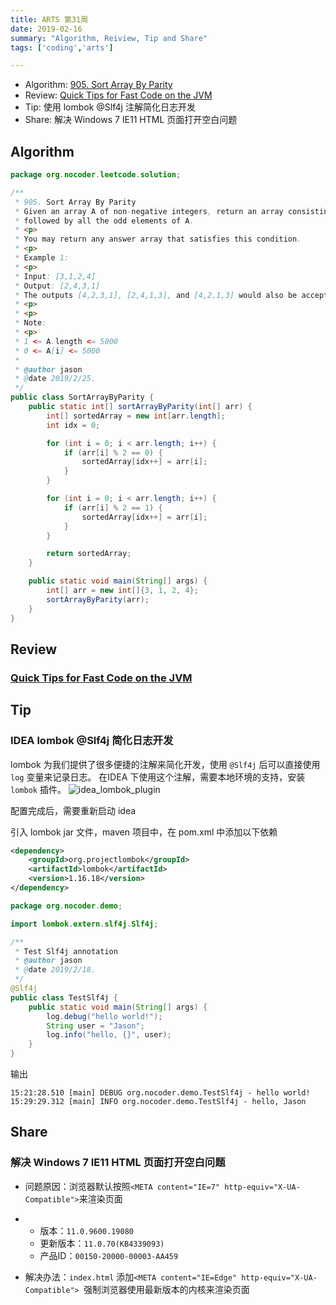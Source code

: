```yaml
---
title: ARTS 第31周
date: 2019-02-16
summary: "Algorithm, Reiview, Tip and Share"
tags: ['coding','arts']

---
```


- Algorithm: [905. Sort Array By Parity](https://leetcode.com/problems/sort-array-by-parity/)
- Review: [Quick Tips for Fast Code on the JVM](https://gist.github.com/djspiewak/464c11307cabc80171c90397d4ec34ef)
- Tip: 使用 lombok @Slf4j 注解简化日志开发
- Share: 解决 Windows 7 IE11 HTML 页面打开空白问题


## Algorithm

```java
package org.nocoder.leetcode.solution;

/**
 * 905. Sort Array By Parity
 * Given an array A of non-negative integers, return an array consisting of all the even elements of A,
 * followed by all the odd elements of A.
 * <p>
 * You may return any answer array that satisfies this condition.
 * <p>
 * Example 1:
 * <p>
 * Input: [3,1,2,4]
 * Output: [2,4,3,1]
 * The outputs [4,2,3,1], [2,4,1,3], and [4,2,1,3] would also be accepted.
 * <p>
 * <p>
 * Note:
 * <p>
 * 1 <= A.length <= 5000
 * 0 <= A[i] <= 5000
 *
 * @author jason
 * @date 2019/2/25.
 */
public class SortArrayByParity {
    public static int[] sortArrayByParity(int[] arr) {
        int[] sortedArray = new int[arr.length];
        int idx = 0;

        for (int i = 0; i < arr.length; i++) {
            if (arr[i] % 2 == 0) {
                sortedArray[idx++] = arr[i];
            }
        }

        for (int i = 0; i < arr.length; i++) {
            if (arr[i] % 2 == 1) {
                sortedArray[idx++] = arr[i];
            }
        }

        return sortedArray;
    }

    public static void main(String[] args) {
        int[] arr = new int[]{3, 1, 2, 4};
        sortArrayByParity(arr);
    }
}
```

## Review

### [Quick Tips for Fast Code on the JVM](https://gist.github.com/djspiewak/464c11307cabc80171c90397d4ec34ef)

## Tip

### IDEA lombok @Slf4j 简化日志开发

lombok 为我们提供了很多便捷的注解来简化开发，使用 `@Slf4j` 后可以直接使用 `log` 变量来记录日志。 在IDEA 下使用这个注解，需要本地环境的支持，安装 `lombok` 插件。
![idea_lombok_plugin](https://raw.githubusercontent.com/yangjinlong86/arts/master/2019/images/idea_lombok_plugin.png)

配置完成后，需要重新启动 idea

引入 lombok jar 文件，maven 项目中，在 pom.xml 中添加以下依赖

```xml
<dependency>
    <groupId>org.projectlombok</groupId>
    <artifactId>lombok</artifactId>
    <version>1.16.18</version>
</dependency>
```

```java
package org.nocoder.demo;

import lombok.extern.slf4j.Slf4j;

/**
 * Test Slf4j annotation
 * @author jason
 * @date 2019/2/18.
 */
@Slf4j
public class TestSlf4j {
    public static void main(String[] args) {
        log.debug("hello world!");
        String user = "Jason";
        log.info("hello, {}", user);
    }
}
```

输出

```
15:21:28.510 [main] DEBUG org.nocoder.demo.TestSlf4j - hello world!
15:29:29.312 [main] INFO org.nocoder.demo.TestSlf4j - hello, Jason
```

## Share

### 解决 Windows 7 IE11 HTML 页面打开空白问题

- 问题原因：浏览器默认按照`<META content="IE=7" http-equiv="X-UA-Compatible">`来渲染页面

- - 版本：`11.0.9600.19080`
  - 更新版本：`11.0.70(KB4339093)`
  - 产品ID：`00150-20000-00003-AA459`

- 解决办法：`index.html` 添加`<META content="IE=Edge" http-equiv="X-UA-Compatible"> `强制浏览器使用最新版本的内核来渲染页面